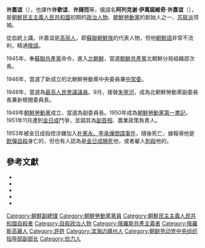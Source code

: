 {{noteTA
|1=zh-hans:阿列克谢;zh-tw:亞歷克賽; zh-hk:阿列克謝;
}}
{{Infobox Korean name
|img=
|hangul=허가이
|hanja=許哥而
|rr=Heo Ka-i
|mr=Hŏ Ka-i
}}

'''许嘉谊'''（{{bd|1908年|3月18日|1953年|7月2日|catIdx=Ho}}），也譯作'''许歌谊'''、'''许謌而'''等，俄語名'''阿列克谢·伊萬諾維奇·许嘉谊'''（{{lang|ru|Алексей Иванович Хегай}}），是[[朝鮮民主主義人民共和國|朝鮮民主主義人民共和國]]初期的[[政治人物|政治人物]]、[[朝鮮勞動黨|朝鮮勞動黨]]的創始人之一、[[苏联派|苏联派]]领袖。

從血統上講，许嘉谊是[[高丽人_(蘇聯)|高丽人]]，即[[蘇聯|蘇聯]][[朝鮮族|朝鮮族]]的代表人物，但他[[朝鮮語|朝鮮語]]非常不流利，精通[[俄語|俄語]]。

1945年，奉[[蘇聯共產黨|蘇聯共產黨]]命令，進入[[北朝鮮|北朝鮮]]，當選[[朝鮮共產黨|朝鮮共產黨]]北朝鮮分局組織部次長。

1946年，當選了新成立的北朝鮮勞動黨中央委員兼[[中常委|中常委]]。

1948年，當選為[[最高人民會議|最高人民會議]][[議員|議員]]。9月，接替[[朱寧河|朱寧河]]，成為北朝鮮勞動黨副委員長兼新檢閱委員長。

1949年[[朝鮮勞動黨|朝鮮勞動黨]]成立，當選為副委員長。1950年成為[[朝鮮勞動黨|朝鮮勞動黨]][[第一書記|第一書記]]。1951年11月遭到[[金日成|金日成]]鬥爭，並調其為[[副首相|副首相]]、農業政策負責人。

1953年被金日成指控涉嫌加入[[朴憲永、李承燁間諜事件|朴憲永、李承燁間諜事件]]，隨後死亡，據報導他是[[飲彈|飲彈]][[自殺|自殺]]身亡的，但也有人認為是[[金日成|金日成]][[賜死|賜死]]他，或者雇人[[刺殺|刺殺]]他的。

==參考文獻==
{{refbegin}}
*{{Citation
 | first = Andrei | last = Lankov
 | title = From Stalin To Kim Il Sung: The Formation of North Korea 1945-1960
 | publisher = Rutgers University Press
 | year = 2002
 | isbn = 1-85065-563-4
 |ref=harv}}
*{{cite book
| first = Andrei | last = Lankov
| title=The Real North Korea
| url = https://archive.org/details/isbn_9780199964291 | publisher=Oxford University Press
| year=2013
| isbn=978-0-19-996429-1
| ref=harv}}
*{{Citation
 | first = Jae-Kyu | last = Park
 | first2 = Jung- Gun | last2 = Kim
 | title = The Politics of North Korea
 | publisher = Westview Press
 | year = 1979
 | isbn = 0-86531-653-8
 |ref=harv}}
*{{Citation
 | first = Dae-Sook | last = Suh
 | title = Kim Il Sung The North Korean Leader
 | publisher = Columbia University Press
 | year = 1988
 | isbn = 0-23106-573-6
 |ref=harv}}
*{{Citation
 | first = Balazs | last = Szalontai
 | title = Kim Il Sung in the Khrushchev Era
 | publisher = Stanford University Press
 | year = 2005
 | isbn = 0-80475-322-9
 |ref=harv}}
{{refend}}

{{korea-stub}}

{{DEFAULTSORT:Ho許}}
[[Category:朝鮮副總理|Category:朝鮮副總理]]
[[Category:朝鮮勞動黨黨員|Category:朝鮮勞動黨黨員]]
[[Category:朝鮮民主主義人民共和國自殺者|Category:朝鮮民主主義人民共和國自殺者]]
[[Category:自殺政治人物|Category:自殺政治人物]]
[[Category:俄羅斯共產主義者|Category:俄羅斯共產主義者]]
[[Category:俄羅斯高麗人|Category:俄羅斯高麗人]]
[[Category:許姓|Category:許姓]]
[[Category:滨海边疆州人|Category:滨海边疆州人]]
[[Category:朝鲜劳动党中央组织指导部副部长|Category:朝鲜劳动党中央组织指导部副部长]]
[[Category:伯力人|Category:伯力人]]